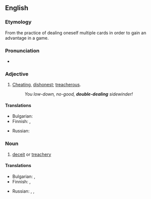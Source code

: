{{also|double dealing}}
==English==

===Etymology===
From the practice of dealing oneself multiple cards in order to gain an advantage in a game.

===Pronunciation===
* {{IPA|en|/ˌdʌbəlˈdiːlɪŋ/}}

===Adjective===
{{en-adj|head=[[double]]-[[dealing]]|-}}

# {{lb|en|of a person}} [[cheat|Cheating]], [[dishonest]]; [[treacherous]].
#: ''You low-down, no-good, '''double-dealing''' sidewinder!''

====Translations====
{{trans-top|cheating, dishonest}}
* Bulgarian: {{t+|bg|двуличен}}
* Finnish: {{t+|fi|petollinen}}, {{t|fi|kaksinaamainen}}
{{trans-mid}}
* Russian: {{t+|ru|двули́чный}}
{{trans-bottom}}

===Noun===
{{en-noun|head=[[double]]-[[dealing]]|~}}

# [[deceit]] or [[treachery]]

====Translations====
{{trans-top|deceit or treachery}}
* Bulgarian: {{t+|bg|двуличие}}, {{t+|bg|измама}}
* Finnish: {{t+|fi|petos}}, {{t+|fi|huijaus}}
{{trans-mid}}
* Russian: {{t+|ru|двули́чность|f}}, {{t+|ru|двуру́шничество|n}}, {{t+|ru|двули́чие|n}}
{{trans-bottom}}